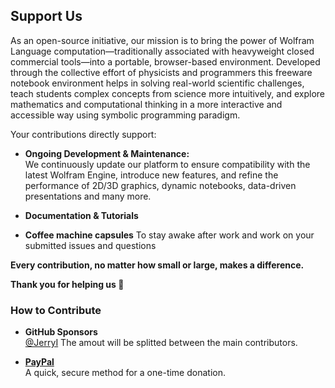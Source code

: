 ## Support Us

As an open-source initiative, our mission is to bring the power of Wolfram Language computation—traditionally associated with heavyweight closed commercial tools—into a portable, browser-based environment. Developed through the collective effort of physicists and programmers this freeware notebook environment helps in solving real-world scientific challenges, teach students complex concepts from science more intuitively, and explore mathematics and computational thinking in a more interactive and accessible way using symbolic programming paradigm.

Your contributions directly support:

- **Ongoing Development & Maintenance:**  
  We continuously update our platform to ensure compatibility with the latest Wolfram Engine, introduce new features, and refine the performance of 2D/3D graphics, dynamic notebooks, data-driven presentations and many more.
  
- **Documentation & Tutorials**  

- **Coffee machine capsules** 
  To stay awake after work and work on your submitted issues and questions
  
**Every contribution, no matter how small or large, makes a difference.** 

**Thank you for helping us 🩵**

### How to Contribute

- **GitHub Sponsors**  
  [@JerryI](https://github.com/sponsors/JerryI)
  The amout will be splitted between the main contributors.
  
- [**PayPal**](https://www.paypal.com/donate/?hosted_button_id=BN9LWUUUJGW54)  
  A quick, secure method for a one-time donation. 
